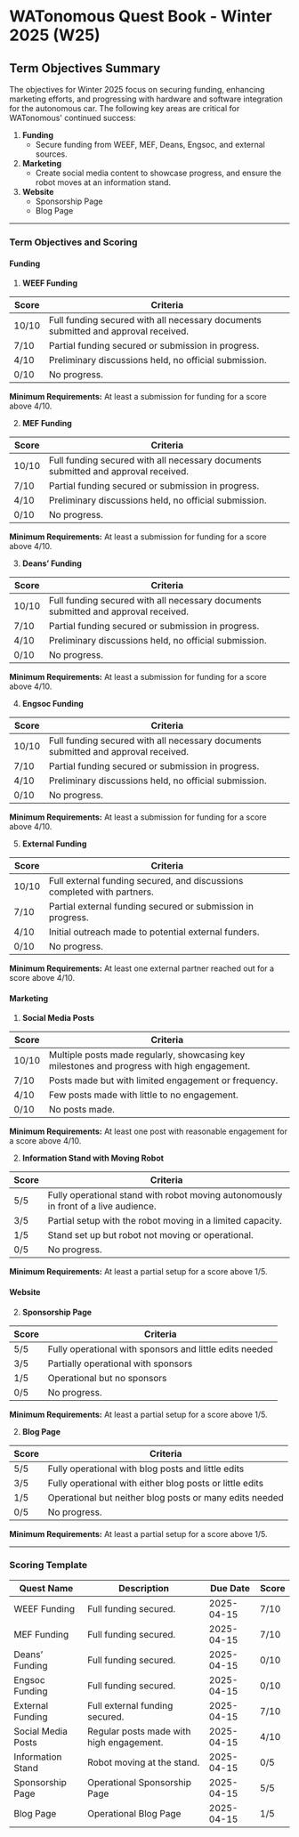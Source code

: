 # WATonomous Quest Book - Winter 2025 (W25)

## Term Objectives Summary

The objectives for Winter 2025 focus on securing funding, enhancing marketing efforts, and progressing with hardware and software integration for the autonomous car. The following key areas are critical for WATonomous' continued success:

1. **Funding**
   - Secure funding from WEEF, MEF, Deans, Engsoc, and external sources.
2. **Marketing**
   - Create social media content to showcase progress, and ensure the robot moves at an information stand.
3. **Website**
   - Sponsorship Page
   - Blog Page

---

### Term Objectives and Scoring

#### Funding

1. **WEEF Funding**

| Score | Criteria                                                                 |
|-------|-------------------------------------------------------------------------|
| 10/10 | Full funding secured with all necessary documents submitted and approval received. |
| 7/10  | Partial funding secured or submission in progress.                      |
| 4/10  | Preliminary discussions held, no official submission.                   |
| 0/10  | No progress.                                                            |

**Minimum Requirements:** At least a submission for funding for a score above 4/10.

2. **MEF Funding**

| Score | Criteria                                                                 |
|-------|-------------------------------------------------------------------------|
| 10/10 | Full funding secured with all necessary documents submitted and approval received. |
| 7/10  | Partial funding secured or submission in progress.                      |
| 4/10  | Preliminary discussions held, no official submission.                   |
| 0/10  | No progress.                                                            |

**Minimum Requirements:** At least a submission for funding for a score above 4/10.

3. **Deans’ Funding**

| Score | Criteria                                                                 |
|-------|-------------------------------------------------------------------------|
| 10/10 | Full funding secured with all necessary documents submitted and approval received. |
| 7/10  | Partial funding secured or submission in progress.                      |
| 4/10  | Preliminary discussions held, no official submission.                   |
| 0/10  | No progress.                                                            |

**Minimum Requirements:** At least a submission for funding for a score above 4/10.

4. **Engsoc Funding**

| Score | Criteria                                                                 |
|-------|-------------------------------------------------------------------------|
| 10/10 | Full funding secured with all necessary documents submitted and approval received. |
| 7/10  | Partial funding secured or submission in progress.                      |
| 4/10  | Preliminary discussions held, no official submission.                   |
| 0/10  | No progress.                                                            |

**Minimum Requirements:** At least a submission for funding for a score above 4/10.

5. **External Funding**

| Score | Criteria                                                                 |
|-------|-------------------------------------------------------------------------|
| 10/10 | Full external funding secured, and discussions completed with partners. |
| 7/10  | Partial external funding secured or submission in progress.             |
| 4/10  | Initial outreach made to potential external funders.                    |
| 0/10  | No progress.                                                            |

**Minimum Requirements:** At least one external partner reached out for a score above 4/10.

#### Marketing

1. **Social Media Posts**

| Score | Criteria                                                                 |
|-------|-------------------------------------------------------------------------|
| 10/10 | Multiple posts made regularly, showcasing key milestones and progress with high engagement. |
| 7/10  | Posts made but with limited engagement or frequency.                    |
| 4/10  | Few posts made with little to no engagement.                             |
| 0/10  | No posts made.                                                          |

**Minimum Requirements:** At least one post with reasonable engagement for a score above 4/10.

2. **Information Stand with Moving Robot**

| Score | Criteria                                                                 |
|-------|-------------------------------------------------------------------------|
| 5/5   | Fully operational stand with robot moving autonomously in front of a live audience. |
| 3/5   | Partial setup with the robot moving in a limited capacity.              |
| 1/5   | Stand set up but robot not moving or operational.                       |
| 0/5   | No progress.                                                            |

**Minimum Requirements:** At least a partial setup for a score above 1/5.

#### Website

2. **Sponsorship Page**

| Score | Criteria                                                                 |
|-------|-------------------------------------------------------------------------|
| 5/5   | Fully operational with sponsors and little edits needed |
| 3/5   | Partially operational with sponsors             |
| 1/5   | Operational but no sponsors                       |
| 0/5   | No progress.                                                            |

**Minimum Requirements:** At least a partial setup for a score above 1/5.

2. **Blog Page**

| Score | Criteria                                                                 |
|-------|-------------------------------------------------------------------------|
| 5/5   | Fully operational with blog posts and little edits |
| 3/5   | Fully operational with either blog posts or little edits             |
| 1/5   | Operational but neither blog posts or many edits needed                     |
| 0/5   | No progress.                                                            |

**Minimum Requirements:** At least a partial setup for a score above 1/5.

---

### Scoring Template

| Quest Name              | Description                                           | Due Date  | Score  |
|-------------------------|-------------------------------------------------------|-----------|--------|
| WEEF Funding            | Full funding secured.                                 | 2025-04-15| 7/10       |
| MEF Funding             | Full funding secured.                                 | 2025-04-15| 7/10       |
| Deans’ Funding          | Full funding secured.                                 | 2025-04-15| 0/10       |
| Engsoc Funding          | Full funding secured.                                 | 2025-04-15| 0/10       |
| External Funding        | Full external funding secured.                        | 2025-04-15| 7/10       |
| Social Media Posts      | Regular posts made with high engagement.              | 2025-04-15| 4/10       |
| Information Stand       | Robot moving at the stand.                            | 2025-04-15| 0/5       |
| Sponsorship Page        | Operational Sponsorship Page                           | 2025-04-15| 5/5       |
| Blog Page               | Operational Blog Page                            | 2025-04-15| 1/5       |
